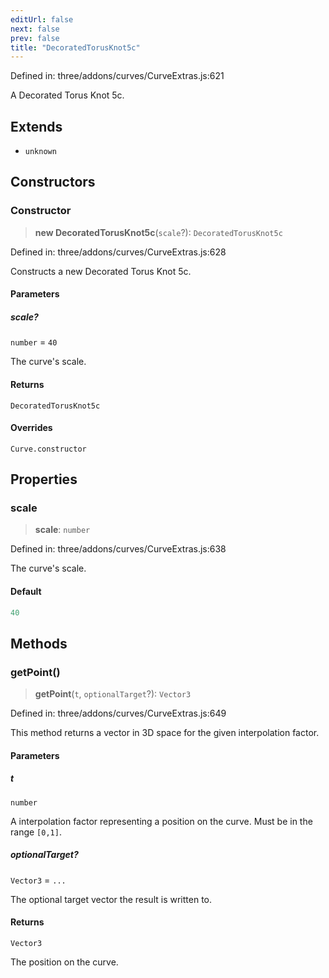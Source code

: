 ```yaml
---
editUrl: false
next: false
prev: false
title: "DecoratedTorusKnot5c"
---
```


Defined in: three/addons/curves/CurveExtras.js:621

A Decorated Torus Knot 5c.

## Extends

- `unknown`

## Constructors

### Constructor

> **new DecoratedTorusKnot5c**(`scale`?): `DecoratedTorusKnot5c`

Defined in: three/addons/curves/CurveExtras.js:628

Constructs a new Decorated Torus Knot 5c.

#### Parameters

##### scale?

`number` = `40`

The curve's scale.

#### Returns

`DecoratedTorusKnot5c`

#### Overrides

`Curve.constructor`

## Properties

### scale

> **scale**: `number`

Defined in: three/addons/curves/CurveExtras.js:638

The curve's scale.

#### Default

```ts
40
```

## Methods

### getPoint()

> **getPoint**(`t`, `optionalTarget`?): `Vector3`

Defined in: three/addons/curves/CurveExtras.js:649

This method returns a vector in 3D space for the given interpolation factor.

#### Parameters

##### t

`number`

A interpolation factor representing a position on the curve. Must be in the range `[0,1]`.

##### optionalTarget?

`Vector3` = `...`

The optional target vector the result is written to.

#### Returns

`Vector3`

The position on the curve.
